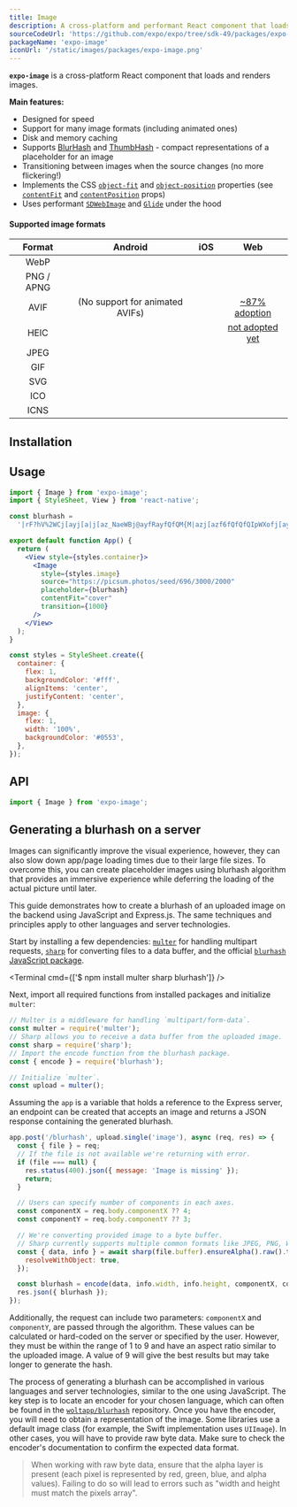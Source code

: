 ```yaml
---
title: Image
description: A cross-platform and performant React component that loads and renders images.
sourceCodeUrl: 'https://github.com/expo/expo/tree/sdk-49/packages/expo-image'
packageName: 'expo-image'
iconUrl: '/static/images/packages/expo-image.png'
---
```



**`expo-image`** is a cross-platform React component that loads and renders images.

**Main features:**

- Designed for speed
- Support for many image formats (including animated ones)
- Disk and memory caching
- Supports [BlurHash](https://blurha.sh) and [ThumbHash](https://evanw.github.io/thumbhash/) - compact representations of a placeholder for an image
- Transitioning between images when the source changes (no more flickering!)
- Implements the CSS [`object-fit`](https://developer.mozilla.org/en-US/docs/Web/CSS/object-fit) and [`object-position`](https://developer.mozilla.org/en-US/docs/Web/CSS/object-position) properties (see [`contentFit`](#contentfit) and [`contentPosition`](#contentposition) props)
- Uses performant [`SDWebImage`](https://github.com/SDWebImage/SDWebImage) and [`Glide`](https://github.com/bumptech/glide) under the hood

<PlatformsSection android emulator ios simulator web />

#### Supported image formats

|   Format   |                   Android                   |     iOS     |                            Web                            |
| :--------: | :-----------------------------------------: | :---------: | :-------------------------------------------------------: |
|    WebP    |                 <YesIcon />                 | <YesIcon /> |                        <YesIcon />                        |
| PNG / APNG |                 <YesIcon />                 | <YesIcon /> |                        <YesIcon />                        |
|    AVIF    | <YesIcon /> (No support for animated AVIFs) | <YesIcon /> | <PendingIcon /> [~87% adoption](https://caniuse.com/avif) |
|    HEIC    |                 <YesIcon />                 | <YesIcon /> |  <NoIcon /> [not adopted yet](https://caniuse.com/heif)   |
|    JPEG    |                 <YesIcon />                 | <YesIcon /> |                        <YesIcon />                        |
|    GIF     |                 <YesIcon />                 | <YesIcon /> |                        <YesIcon />                        |
|    SVG     |                 <YesIcon />                 | <YesIcon /> |                        <YesIcon />                        |
|    ICO     |                 <YesIcon />                 | <YesIcon /> |                        <YesIcon />                        |
|    ICNS    |                 <NoIcon />                  | <YesIcon /> |                        <NoIcon />                         |

## Installation

<APIInstallSection />

## Usage

```jsx
import { Image } from 'expo-image';
import { StyleSheet, View } from 'react-native';

const blurhash =
  '|rF?hV%2WCj[ayj[a|j[az_NaeWBj@ayfRayfQfQM{M|azj[azf6fQfQfQIpWXofj[ayj[j[fQayWCoeoeaya}j[ayfQa{oLj?j[WVj[ayayj[fQoff7azayj[ayj[j[ayofayayayj[fQj[ayayj[ayfjj[j[ayjuayj[';

export default function App() {
  return (
    <View style={styles.container}>
      <Image
        style={styles.image}
        source="https://picsum.photos/seed/696/3000/2000"
        placeholder={blurhash}
        contentFit="cover"
        transition={1000}
      />
    </View>
  );
}

const styles = StyleSheet.create({
  container: {
    flex: 1,
    backgroundColor: '#fff',
    alignItems: 'center',
    justifyContent: 'center',
  },
  image: {
    flex: 1,
    width: '100%',
    backgroundColor: '#0553',
  },
});
```

## API

```js
import { Image } from 'expo-image';
```

<APISection packageName="expo-image" apiName="Image" />

## Generating a blurhash on a server

Images can significantly improve the visual experience, however, they can also slow down app/page loading times due to their large file sizes. To overcome this, you can create placeholder images using blurhash algorithm that provides an immersive experience while deferring the loading of the actual picture until later.

This guide demonstrates how to create a blurhash of an uploaded image on the backend using JavaScript and Express.js. The same techniques and principles apply to other languages and server technologies.

Start by installing a few dependencies: [`multer`](https://github.com/expressjs/multer) for handling multipart requests, [`sharp`](https://github.com/lovell/sharp) for converting files to a data buffer, and the official [`blurhash` JavaScript package](https://github.com/woltapp/blurhash/tree/master/TypeScript).

<Terminal cmd={['$ npm install multer sharp blurhash']} />

Next, import all required functions from installed packages and initialize `multer`:

```js
// Multer is a middleware for handling `multipart/form-data`.
const multer = require('multer');
// Sharp allows you to receive a data buffer from the uploaded image.
const sharp = require('sharp');
// Import the encode function from the blurhash package.
const { encode } = require('blurhash');

// Initialize `multer`.
const upload = multer();
```

Assuming the `app` is a variable that holds a reference to the Express server, an endpoint can be created that accepts an image and returns a JSON response containing the generated blurhash.

```js
app.post('/blurhash', upload.single('image'), async (req, res) => {
  const { file } = req;
  // If the file is not available we're returning with error.
  if (file === null) {
    res.status(400).json({ message: 'Image is missing' });
    return;
  }

  // Users can specify number of components in each axes.
  const componentX = req.body.componentX ?? 4;
  const componentY = req.body.componentY ?? 3;

  // We're converting provided image to a byte buffer.
  // Sharp currently supports multiple common formats like JPEG, PNG, WebP, GIF, and AVIF.
  const { data, info } = await sharp(file.buffer).ensureAlpha().raw().toBuffer({
    resolveWithObject: true,
  });

  const blurhash = encode(data, info.width, info.height, componentX, componentY);
  res.json({ blurhash });
});
```

Additionally, the request can include two parameters: `componentX` and `componentY`, are passed through the algorithm. These values can be calculated or hard-coded on the server or specified by the user. However, they must be within the range of 1 to 9 and have an aspect ratio similar to the uploaded image. A value of 9 will give the best results but may take longer to generate the hash.

The process of generating a blurhash can be accomplished in various languages and server technologies, similar to the one using JavaScript. The key step is to locate an encoder for your chosen language, which can often be found in the [`woltapp/blurhash`](https://github.com/woltapp/blurhash#implementations) repository. Once you have the encoder, you will need to obtain a representation of the image. Some libraries use a default image class (for example, the Swift implementation uses `UIImage`). In other cases, you will have to provide raw byte data. Make sure to check the encoder's documentation to confirm the expected data format.

> When working with raw byte data, ensure that the alpha layer is present (each pixel is represented by red, green, blue, and alpha values). Failing to do so will lead to errors such as "width and height must match the pixels array".

